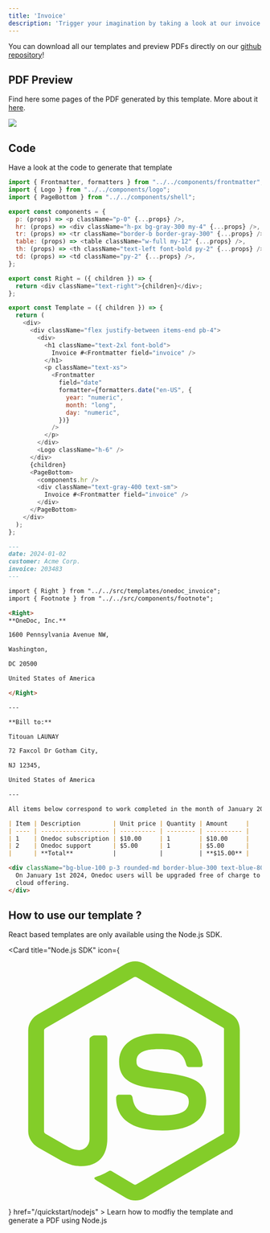 ```yaml
---
title: 'Invoice'
description: 'Trigger your imagination by taking a look at our invoice template'
---
```



<Tip> You can download all our templates and preview PDFs directly on our [github repository](https://github.com/OnedocLabs/onedoc-templates)! </Tip> 

## PDF Preview 

Find here some pages of the PDF generated by this template. More about it [here](https://github.com/OnedocLabs/onedoc-templates). 

<CardGroup cols={1}>
<Card>
<Frame caption="Page 1">
  <img src="/images/invoice/content-1.png" />
</Frame>
</Card>

</CardGroup>


## Code

Have a look at the code to generate that template

<CardGroup cols={1}>
<Card title="NDA Contract Code">
<CodeGroup>

```javascript index_react.js
import { Frontmatter, formatters } from "../../components/frontmatter";
import { Logo } from "../../components/logo";
import { PageBottom } from "../../components/shell";

export const components = {
  p: (props) => <p className="p-0" {...props} />,
  hr: (props) => <div className="h-px bg-gray-300 my-4" {...props} />,
  tr: (props) => <tr className="border-b border-gray-300" {...props} />,
  table: (props) => <table className="w-full my-12" {...props} />,
  th: (props) => <th className="text-left font-bold py-2" {...props} />,
  td: (props) => <td className="py-2" {...props} />,
};

export const Right = ({ children }) => {
  return <div className="text-right">{children}</div>;
};

export const Template = ({ children }) => {
  return (
    <div>
      <div className="flex justify-between items-end pb-4">
        <div>
          <h1 className="text-2xl font-bold">
            Invoice #<Frontmatter field="invoice" />
          </h1>
          <p className="text-xs">
            <Frontmatter
              field="date"
              formatter={formatters.date("en-US", {
                year: "numeric",
                month: "long",
                day: "numeric",
              })}
            />
          </p>
        </div>
        <Logo className="h-6" />
      </div>
      {children}
      <PageBottom>
        <components.hr />
        <div className="text-gray-400 text-sm">
          Invoice #<Frontmatter field="invoice" />
        </div>
      </PageBottom>
    </div>
  );
};
```

```markdown index_markdown.mdx
---
date: 2024-01-02
customer: Acme Corp.
invoice: 203483
---

import { Right } from "../../src/templates/onedoc_invoice";
import { Footnote } from "../../src/components/footnote";

<Right>
**OneDoc, Inc.**

1600 Pennsylvania Avenue NW,

Washington,

DC 20500

United States of America

</Right>

---

**Bill to:**

Titouan LAUNAY

72 Faxcol Dr Gotham City,

NJ 12345,

United States of America

---

All items below correspond to work completed in the month of January 2024. Payment is due within 15 days of receipt of this invoice.<Footnote>This includes non-business days.</Footnote>

| Item | Description         | Unit price | Quantity | Amount     |
| ---- | ------------------- | ---------- | -------- | ---------- |
| 1    | Onedoc subscription | $10.00     | 1        | $10.00     |
| 2    | Onedoc support      | $5.00      | 1        | $5.00      |
|      | **Total**           |            |          | **$15.00** |

<div className="bg-blue-100 p-3 rounded-md border-blue-300 text-blue-800 text-sm">
  On January 1st 2024, Onedoc users will be upgraded free of charge to our new
  cloud offering.
</div>
```

</CodeGroup>
</Card>
</CardGroup>

## How to use our template ?

React based templates are only available using the Node.js SDK.

<Card title="Node.js SDK" icon={
            <svg viewBox="0 0 128 128">
            <path fill="#83CD29" d="M112.771 30.334L68.674 4.729c-2.781-1.584-6.402-1.584-9.205 0L14.901 30.334C12.031 31.985 10 35.088 10 38.407v51.142c0 3.319 2.084 6.423 4.954 8.083l11.775 6.688c5.628 2.772 7.617 2.772 10.178 2.772 8.333 0 13.093-5.039 13.093-13.828v-50.49c0-.713-.371-1.774-1.071-1.774h-5.623C42.594 41 41 42.061 41 42.773v50.49c0 3.896-3.524 7.773-10.11 4.48L18.723 90.73c-.424-.23-.723-.693-.723-1.181V38.407c0-.482.555-.966.982-1.213l44.424-25.561c.415-.235 1.025-.235 1.439 0l43.882 25.555c.42.253.272.722.272 1.219v51.142c0 .488.183.963-.232 1.198l-44.086 25.576c-.378.227-.847.227-1.261 0l-11.307-6.749c-.341-.198-.746-.269-1.073-.086-3.146 1.783-3.726 2.02-6.677 3.043-.726.253-1.797.692.41 1.929l14.798 8.754a9.294 9.294 0 004.647 1.246c1.642 0 3.25-.426 4.667-1.246l43.885-25.582c2.87-1.672 4.23-4.764 4.23-8.083V38.407c0-3.319-1.36-6.414-4.229-8.073zM77.91 81.445c-11.726 0-14.309-3.235-15.17-9.066-.1-.628-.633-1.379-1.272-1.379h-5.731c-.709 0-1.279.86-1.279 1.566 0 7.466 4.059 16.512 23.453 16.512 14.039 0 22.088-5.455 22.088-15.109 0-9.572-6.467-12.084-20.082-13.886-13.762-1.819-15.16-2.738-15.16-5.962 0-2.658 1.184-6.203 11.374-6.203 9.105 0 12.461 1.954 13.842 8.091.118.577.645.991 1.24.991h5.754c.354 0 .692-.143.94-.396.24-.272.367-.613.335-.979-.891-10.568-7.912-15.493-22.112-15.493-12.631 0-20.166 5.334-20.166 14.275 0 9.698 7.497 12.378 19.622 13.577 14.505 1.422 15.633 3.542 15.633 6.395 0 4.955-3.978 7.066-13.309 7.066z"></path>
            </svg>
          }
          href="/quickstart/nodejs"
          >
    Learn how to modfiy the template and generate a PDF using Node.js
</Card>
